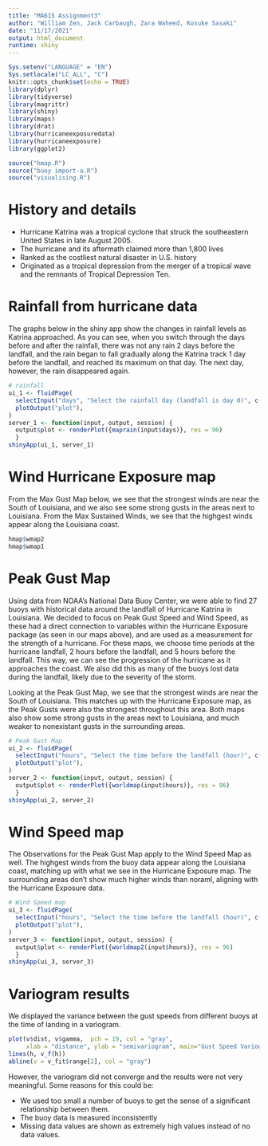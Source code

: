 ```yaml
---
title: "MA615 Assignment3"
author: "William Zen, Jack Carbaugh, Zara Waheed, Kosuke Sasaki"
date: "11/17/2021"
output: html_document
runtime: shiny
---
```


```r
Sys.setenv("LANGUAGE" = "EN")
Sys.setlocale("LC_ALL", "C")
knitr::opts_chunk$set(echo = TRUE)
library(dplyr)
library(tidyverse)
library(magrittr)
library(shiny)
library(maps)
library(drat)
library(hurricaneexposuredata)
library(hurricaneexposure)
library(ggplot2)
```

```r
source("hmap.R")
source("buoy import-a.R")
source("visualising.R")
```

# History and details

- Hurricane Katrina was a tropical cyclone that struck the southeastern United States in late August 2005. 
- The hurricane and its aftermath claimed more than 1,800 lives
- Ranked as the costliest natural disaster in U.S. history
- Originated as a tropical depression from the merger of a tropical wave and the remnants of Tropical Depression Ten.

# Rainfall from hurricane data
The graphs below in the shiny app show the changes in rainfall levels as Katrina approached. As you can see, when you switch through the days before and after the rainfall, there was not any rain 2 days before the landfall, and the rain began to fall gradually along the Katrina track 1 day before the landfall, and reached its maximum on that day. The next day, however, the rain disappeared again.

```r
# rainfall
ui_1 <- fluidPage(
  selectInput("days", "Select the rainfall day (landfall is day 0)", c(-5:5)),
  plotOutput("plot"),
)
server_1 <- function(input, output, session) {
  output$plot <- renderPlot({maprain(input$days)}, res = 96)
  }
shinyApp(ui_1, server_1)
```

# Wind Hurricane Exposure map
From the Max Gust Map below, we see that the strongest winds are near the South of Louisiana, and we also see some strong gusts in the areas next to Louisiana.
From the Max Sustained Winds, we see that the highgest winds appear along the Louisiana coast.
```r
hmap$wmap2
hmap$wmap1
```


# Peak Gust Map
Using data from NOAA's National Data Buoy Center, we were able to find 27 buoys with historical data around the landfall of Hurricane Katrina in Louisiana. We decided to focus on Peak Gust Speed and Wind Speed, as these had a direct connection to variables within the Hurricane Exposure package (as seen in our maps above), and are used as a measurement for the strength of a hurricane. For these maps, we choose time periods at the hurricane landfall, 2 hours before the landfall, and 5 hours before the landfall. This way, we can see the progression of the hurricane as it approaches the coast. We also did this as many of the buoys lost data during the landfall, likely due to the severity of the storm. 

Looking at the Peak Gust Map, we see that the strongest winds are near the South of Louisiana. This matches up with the Hurricane Exposure map, as the Peak Gusts were also the strongest throughout this area. Both maps also show some strong gusts in the areas next to Louisiana, and much weaker to nonexistant gusts in the surrounding areas.
```r
# Peak Gust Map
ui_2 <- fluidPage(
  selectInput("hours", "Select the time before the landfall (hour)", c(0, -2, -5)),
  plotOutput("plot"),
)
server_2 <- function(input, output, session) {
  output$plot <- renderPlot({worldmap(input$hours)}, res = 96)
  }
shinyApp(ui_2, server_2)
```

# Wind Speed map

The Observations for the Peak Gust Map apply to the Wind Speed Map as well. The highgest winds from the buoy data appear along the Louisiana coast, matching up with what we see in the Hurricane Exposure map. The surrounding areas don't show much higher winds than noraml, aligning with the Hurricane Exposure data.
```r
# Wind Speed map
ui_3 <- fluidPage(
  selectInput("hours", "Select the time before the landfall (hour)", c(0, -2, -5)),
  plotOutput("plot"),
)
server_3 <- function(input, output, session) {
  output$plot <- renderPlot({worldmap2(input$hours)}, res = 96)
  }
shinyApp(ui_3, server_3)
```


# Variogram results

We displayed the variance between the gust speeds from different buoys at the time of landing in a variogram. 

```r
plot(v$dist, v$gamma,  pch = 19, col = "gray",
     xlab = "distance", ylab = "semivariogram", main="Gust Speed Variogram")
lines(h, v_f(h))
abline(v = v_fit$range[2], col = "gray")
```


However, the variogram did not converge and the results were not very meaningful. Some reasons for this could be:

- We used too small a number of buoys to get the sense of a significant relationship between them.
- The buoy data is measured inconsistently
- Missing data values are shown as extremely high values instead of no data values.

